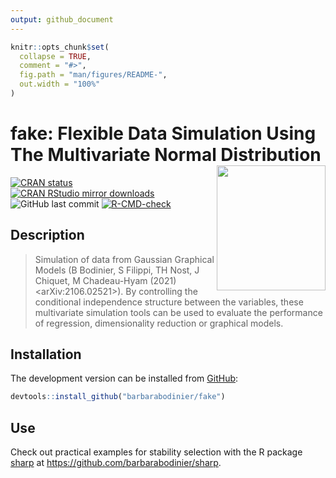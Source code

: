 ```yaml
---
output: github_document
---
```


<!-- README.md is generated from README.Rmd. Please edit that file -->

```r
knitr::opts_chunk$set(
  collapse = TRUE,
  comment = "#>",
  fig.path = "man/figures/README-",
  out.width = "100%"
)
```

# fake: Flexible Data Simulation Using The Multivariate Normal Distribution <img src="man/figures/logo.png" align="right" width="174" height="200"/>

<!-- badges: start -->
[![CRAN status](https://www.r-pkg.org/badges/version/fake)](https://CRAN.R-project.org/package=fake)
[![CRAN RStudio mirror downloads](https://cranlogs.r-pkg.org/badges/grand-total/fake?color=blue)](https://r-pkg.org/pkg/fake)
![GitHub last commit](https://img.shields.io/github/last-commit/barbarabodinier/fake?logo=GitHub&style=flat-square)
[![R-CMD-check](https://github.com/barbarabodinier/fake/actions/workflows/R-CMD-check.yaml/badge.svg)](https://github.com/barbarabodinier/fake/actions/workflows/R-CMD-check.yaml)
  <!-- badges: end -->

## Description

> Simulation of data from Gaussian Graphical Models (B Bodinier, S Filippi, TH Nost, J Chiquet, M Chadeau-Hyam (2021) <arXiv:2106.02521>). By controlling the conditional independence structure between the variables, these multivariate simulation tools can be used to evaluate the performance of regression, dimensionality reduction or graphical models.


## Installation

The development version can be installed from [GitHub](https://github.com/):

``` r
devtools::install_github("barbarabodinier/fake")
```

## Use

Check out practical examples for stability selection with the R package [sharp](https://github.com/barbarabodinier/sharp) at [https://github.com/barbarabodinier/sharp](https://github.com/barbarabodinier/sharp). 


